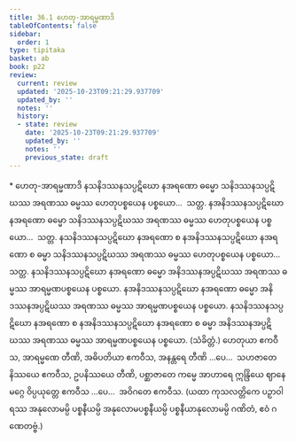 ```yaml
---
title: 36.1 ဟေတု-အာရမ္မဏာဒိ
tableOfContents: false
sidebar:
  order: 1
type: tipitaka
basket: ab
book: p22
review:
  current: review
  updated: '2025-10-23T09:21:29.937709'
  updated_by: ''
  notes: ''
  history:
  - state: review
    date: '2025-10-23T09:21:29.937709'
    updated_by: ''
    notes: ''
    previous_state: draft
---
```



<ReviewStatus review={frontmatter.review} showDetails={true} />

<HypothesisAnnotation frontmatter={frontmatter} />

<DynamicBreadcrumb />

<Paragraph type="center" book="p22">
* ဟေတု-အာရမ္မဏာဒိ
</Paragraph>

<Division number="115" book="p22" e="ch" v="40" p="400">

<Paragraph number="257" book="p22">
နသနိဒဿနသပ္ပဋိဃော နအရဏော ဓမ္မော သနိဒဿနသပ္ပဋိဃဿ အရဏဿ ဓမ္မဿ ဟေတုပစ္စယေန ပစ္စယော…  သတ္တ.
</Paragraph>

<Paragraph number="258" book="p22">
နအနိဒဿနသပ္ပဋိဃော နအရဏော ဓမ္မော သနိဒဿနသပ္ပဋိဃဿ အရဏဿ ဓမ္မဿ ဟေတုပစ္စယေန ပစ္စယော…  သတ္တ.
</Paragraph>

<Paragraph number="259" book="p22">
နသနိဒဿနသပ္ပဋိဃော နအရဏော စ နအနိဒဿနသပ္ပဋိဃော နအရဏော စ ဓမ္မာ သနိဒဿနသပ္ပဋိဃဿ အရဏဿ ဓမ္မဿ ဟေတုပစ္စယေန ပစ္စယော…  သတ္တ.
</Paragraph>

</Division>
<Division number="116" book="p22" e="ch" v="40" p="401">

<Paragraph number="260" book="p22">
နသနိဒဿနသပ္ပဋိဃော နအရဏော ဓမ္မော အနိဒဿနအပ္ပဋိဃဿ အရဏဿ ဓမ္မဿ အာရမ္မဏပစ္စယေန ပစ္စယော. နအနိဒဿနသပ္ပဋိဃော နအရဏော ဓမ္မော အနိဒဿနအပ္ပဋိဃဿ အရဏဿ ဓမ္မဿ အာရမ္မဏပစ္စယေန ပစ္စယော. နသနိဒဿနသပ္ပဋိဃော နအရဏော စ နအနိဒဿနသပ္ပဋိဃော နအရဏော စ ဓမ္မာ အနိဒဿနအပ္ပဋိဃဿ အရဏဿ ဓမ္မဿ အာရမ္မဏပစ္စယေန ပစ္စယော. (သံခိတ္တံ.)
</Paragraph>

</Division>
<Division number="117" book="p22" e="ch" v="40" p="401">

<Paragraph number="261" book="p22">
ဟေတုယာ ဧကဝီသ, အာရမ္မဏေ တီဏိ, အဓိပတိယာ ဧကဝီသ, အနန္တရေ တီဏိ …ပေ…  သဟဇာတေ နိဿယေ ဧကဝီသ, ဥပနိဿယေ တီဏိ, ပစ္ဆာဇာတေ ကမ္မေ အာဟာရေ ဣန္ဒြိယေ ဈာနေ မဂ္ဂေ ဝိပ္ပယုတ္တေ ဧကဝီသ …ပေ…  အဝိဂတေ ဧကဝီသ.
</Paragraph>

<Paragraph number="262" book="p22">
(ယထာ ကုသလတ္တိကေ ပဉှာဝါရဿ အနုလောမမ္ပိ ပစ္စနီယမ္ပိ အနုလောမပစ္စနီယမ္ပိ ပစ္စနီယာနုလောမမ္ပိ ဂဏိတံ, ဧဝံ ဂဏေတဗ္ဗံ.)
</Paragraph>
</Division>